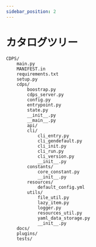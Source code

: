 ```yaml
---
sidebar_position: 2
---
```


# カタログツリー

```
CDPS/
    main.py
    MANIFEST.in
    requirements.txt
    setup.py
    cdps/
        boostrap.py
        cdps_server.py
        config.py
        entrypoint.py
        state.py
        __init__.py
        __main__.py
        api/
        cli/
            cli_entry.py
            cli_gendefault.py
            cli_init.py
            cli_run.py
            cli_version.py
            __init__.py
        constants/
            core_constant.py
            __init__.py
        resources/
            default_config.yml
        utils/
            file_util.py
            lazy_item.py
            logger.py
            resources_util.py
            yaml_data_storage.py
            __init__.py
    docs/
    plugins/
    tests/
```
